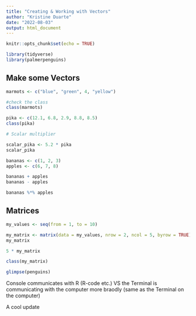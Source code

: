```yaml
---
title: "Creating & Working with Vectors"
author: "Kristine Duarte"
date: "2022-08-03"
output: html_document
---
```


```r
knitr::opts_chunk$set(echo = TRUE)
```

```r
library(tidyverse)
library(palmerpenguins)

```

## Make some Vectors

```r
marmots <- c("blue", "green", 4, "yellow")

#check the class
class(marmots)
```

```r
pika <- c(12.1, 6.8, 2.9, 8.8, 8.5)
class(pika)

# Scalar multiplier

scalar_pika <- 5.2 * pika
scalar_pika 

```

```r
bananas <- c(1, 2, 3)
apples <- c(6, 7, 8)

bananas + apples
bananas - apples

bananas %*% apples

```

## Matrices

```r
my_values <- seq(from = 1, to = 10)

```

```r
my_matrix <- matrix(data = my_values, nrow = 2, ncol = 5, byrow = TRUE)
my_matrix

5 * my_matrix

class(my_matrix)
```

```r
glimpse(penguins)
```
 
 Console communicates with R (R-code etc.) VS the Terminal is communicating with the computer more braodly (same as the Terminal on the computer)
 
 A cool update
 
